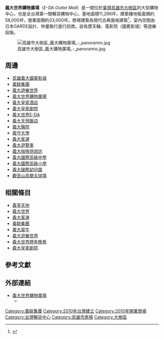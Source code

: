 {{Shopping Bazaar Information
| company_name      = 義大世界購物廣場
| company_name_en   = E-DA Outlet Mall
| company_logo      = [[File:E-da_outlet_mall_logo.png|250px]]
| company_slogan    = 
| abbreviated_name  = 
| open_date         = 動土 2006年3月24日<br>試營運 2010年6月19日<br>聯合開幕 2010年12月18日
| closing_date      =
| country           = {{ROC-TWN}}
| location          = {{flagicon|TWN}} [[高雄市|高雄市]][[大樹區|大樹區]]三和里011鄰學城路一段12號
| zip_code          = 
| telephone_no      = 886-7-656-8100<br/>0800-656-077 臺灣地區
| floors            = A區.B區.C區<br/>地上七層～地下六層
| height            = 21.6公尺<ref name="使用執照"/>
| floor_area        = 185,628.92平方公尺(含停車空間)<ref name="使用執照">(99)高縣建使字第00169號</ref>
| parking           = 汽車2570輛<br/>機車1500輛<br/>大型遊覽車100輛<ref name=>[http://www.mmlnews.com/shownews.asp?pid=P1000129004 義大世界春節交通疏運措施]</ref>
| developer         = 義大開發股份有限公司<br />泛喬建設股份有限公司
| key_people        = 張天吉 (董事長) 
| major_shareholder = 
| num_employees     = 
| revenue           = 40.1億元（2021年）<ref>{{cite news |language =zh |author =何秀玲 |url =https://udn.com/news/story/7266/6059349 |title =新光三越Outlet「skm park」明試營運 Coach等南台最大 |publisher =經濟日報 |date =2022-01-25 |accessdate =2022-01-26}}</ref>
| accounting_period = 
| parent            = [[義联集團|義联集團]]
| homepage          = http://www.edamall.com.tw <br>http://www.edaworld.com.tw/
| footnotes         = 
| width             = 
}}
{{Infobox Company
|company_name = 義大開發股份有限公司
|company_name_en =
|company_logo = 
|company_type = [[股份有限公司|股份有限公司]]
|company_slogan = 
|trading_name = 
|traded_as = 
|local_code_name = TW
|local_code = 84448481
|predecessor = 
|foundation = 2010年12月18日
|location = {{flagicon|TWN}} [[高雄市|高雄市]][[大樹區|大樹區]]學城路一段12號
|founder = 
|key_people = [[董事長|董事長]]：張天吉      
|parent   = [[義联集團|義联集團]]
|industry = 旅遊服務業 
|sales  =  
|profit =  
|asset  =  
|major_shareholder  = 
|market_value  =  
|num_employees = 
|products      = 
|capital       = [[新台幣|新台幣]]7,170,000,000元
|revenue       =  
|homepage  = http://www.edamall.com.tw<br>http://www.edaworld.com.tw/
}}

'''義大世界購物廣場'''（''E-DA Outlet Mall''）是一間位於[[臺灣|臺灣]][[高雄市|高雄市]][[大樹區|大樹區]]的大型購物中心，也是全台灣第一間暢貨購物中心，基地面積11,296坪，建築樓地板面積約58,000坪，營業面積約33,000坪。商場建築為現代古典風格建築<ref>{{Cite web |url=http://www.edamall.com.tw/EdaMall-Aboutus.aspx#fix |title=存档副本 |accessdate=2020-06-14 |archive-date=2020-02-05 |archive-url=https://web.archive.org/web/20200205182118/http://www.edamall.com.tw/EdaMall-Aboutus.aspx#fix |dead-url=no }}</ref>，室內空間由日本GARDE設計、仲量聯行進行招商，設有摩天輪、電影院（國賓影城）等遊樂設施。

[[File:高雄市大樹區_義大購物廣場_-_panoramio.jpg|thumb]]

== 周邊 ==
*[[國賓影城|高雄義大國賓影城]]
*[[義联集團|義联集團]]
*[[義大遊樂世界|義大遊樂世界]]
*[[義大世界購物廣場|義大世界購物廣場]]
*[[義大皇家酒店|義大皇家酒店]]
*[[義大皇家劇院|義大皇家劇院]]
*[[義大世界E-DA|義大世界E-DA]]
*[[義大天悅飯店|義大天悅飯店]]
*[[義大醫院|義大醫院]]
*[[義守大學|義守大學]]
*[[義大客運|義大客運]]
*[[義大遊覽車|義大遊覽車]]
*[[義大咖啡烘焙坊|義大咖啡烘焙坊]]
*[[義大國際高級中學|義大國際高級中學]]
*[[義大國際高級小學|義大國際高級小學]]
*[[義大國際幼兒園|義大國際幼兒園]]
*[[觀音山高爾夫球場|觀音山高爾夫球場]]



== 相關條目 ==

*[[義享天地|義享天地]]
*[[義大世界|義大世界]]
*[[義大客運|義大客運]]
*[[義联集團|義联集團]]
*[[義大犀牛|義大犀牛]]
*[[義大遊樂世界|義大遊樂世界]]
*[[義大世界跨年晚會|義大世界跨年晚會]]
*[[義大皇家劇院|義大皇家劇院]]

== 參考文獻 ==
{{reflist}}

== 外部連結 ==

*[http://www.edamall.com.tw/ 義大世界購物廣場] {{Wayback|url=http://www.edamall.com.tw/ |date=20110216141744 }}
**{{facebook|義大世界購物廣場}}

{{台灣購物中心}}

[[Category:義联集團|Category:義联集團]]
[[Category:2010年台灣建立|Category:2010年台灣建立]]
[[Category:2010年開業商場|Category:2010年開業商場]]
[[Category:台灣暢貨中心|Category:台灣暢貨中心]]
[[Category:高雄市商場|Category:高雄市商場]]
[[Category:大樹區|Category:大樹區]]